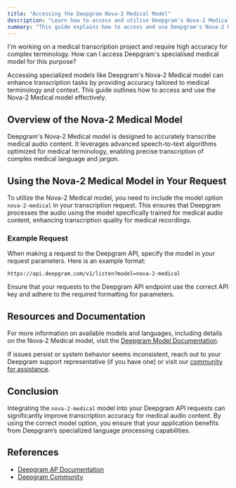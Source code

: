 ```yaml
---
title: "Accessing the Deepgram Nova-2 Medical Model"
description: "Learn how to access and utilise Deepgram's Nova-2 Medical model for transcription."
summary: "This guide explains how to access and use Deepgram's Nova-2 Medical model, designed for accurate transcription of medical audio content containing complex terminology and jargon. It covers an overview of the model and provides an example request."
---
```


<CommunityQuestion>I'm working on a medical transcription project and require high accuracy for complex terminology. How can I access Deepgram's specialised medical model for this purpose?</CommunityQuestion>

Accessing specialized models like Deepgram's Nova-2 Medical model can enhance transcription tasks by providing accuracy tailored to medical terminology and context. This guide outlines how to access and use the Nova-2 Medical model effectively.

## Overview of the Nova-2 Medical Model

Deepgram's Nova-2 Medical model is designed to accurately transcribe medical audio content. It leverages advanced speech-to-text algorithms optimized for medical terminology, enabling precise transcription of complex medical language and jargon.

## Using the Nova-2 Medical Model in Your Request

To utilize the Nova-2 Medical model, you need to include the model option `nova-2-medical` in your transcription request. This ensures that Deepgram processes the audio using the model specifically trained for medical audio content, enhancing transcription quality for medical recordings.

### Example Request

When making a request to the Deepgram API, specify the model in your request parameters. Here is an example format:

```plaintext
https://api.deepgram.com/v1/listen?model=nova-2-medical
```

Ensure that your requests to the Deepgram API endpoint use the correct API key and adhere to the required formatting for parameters.

## Resources and Documentation

For more information on available models and languages, including details on the Nova-2 Medical model, visit the [Deepgram Model Documentation](https://developers.deepgram.com/docs/models-languages-overview#nova-2).

If issues persist or system behavior seems inconsistent, reach out to your Deepgram support representative (if you have one) or visit our [community for assistance](https://discord.gg/deepgram).

## Conclusion

Integrating the `nova-2-medical` model into your Deepgram API requests can significantly improve transcription accuracy for medical audio content. By using the correct model option, you ensure that your application benefits from Deepgram’s specialized language processing capabilities.

## References

- [Deepgram AP Documentation](https://developers.deepgram.com/docs/models-languages-overview#nova-2)
- [Deepgram Community](https://discord.gg/deepgram)